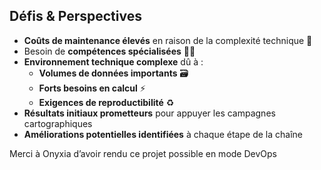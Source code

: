 ## Défis & Perspectives

- [**Coûts de maintenance élevés**]{.orange} en raison de la complexité technique 💸  
- Besoin de [**compétences spécialisées**]{.blue2} 🧑‍💻  
- [**Environnement technique complexe**]{.orange} dû à :  
    - [**Volumes de données importants**]{.blue2} 🗃️  
    - [**Forts besoins en calcul**]{.blue2} ⚡  
    - [**Exigences de reproductibilité**]{.blue2} ♻️  
- [**Résultats initiaux prometteurs**]{.orange} pour appuyer les campagnes cartographiques  
- [**Améliorations potentielles identifiées**]{.orange} à chaque étape de la chaîne  

::: {.notes}
Merci à Onyxia d'avoir rendu ce projet possible en mode DevOps
:::
